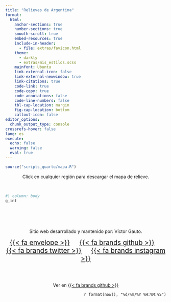 ```yaml
---
title: "Relieves de Argentina"
format: 
  html:
    anchor-sections: true
    number-sections: true
    smooth-scroll: true
    embed-resources: true
    include-in-header: 
      - file: extras/favicon.html
    theme:
      - darkly
      - extras/mis_estilos.scss
    mainfont: Ubuntu
    link-external-icon: false
    link-external-newwindow: true
    link-citations: true
    code-link: true
    code-copy: true
    code-annotations: false
    code-line-numbers: false
    tbl-cap-location: margin
    fig-cap-location: bottom
    callout-icon: false
editor_options:
  chunk_output_type: console
crossrefs-hover: false
lang: es
execute: 
  echo: false
  warning: false
  eval: true
---
```


```r
source("scripts_quarto/mapa.R")
```
<center>
Click en cualquier región para descargar el mapa de relieve.
</center>

<br>

```r
#| column: body
g_int
```

<br>
<br>
<br>


<center>
Sitio web desarrollado y mantenido por: Víctor Gauto.
<br>

<span style='font-size: 1.3rem'>
[{{< fa envelope >}}](mailto:victor.gauto@putlook.com)&nbsp;&nbsp;&nbsp;&nbsp;
[{{< fa brands github >}}](https://github.com/vhgauto)&nbsp;&nbsp;&nbsp;&nbsp;
[{{< fa brands twitter >}}](https://x.com/vhgauto)&nbsp;&nbsp;&nbsp;&nbsp;
[{{< fa brands instagram >}}](https://www.instagram.com/vhgauto/)
</span>

<br>
<br>

Ver en [{{< fa brands github >}}](https://github.com/vhgauto)

</center>


<p style="color: `r c5`; font-family: JetBrains Mono" align="right">
`r format(now(), "%d/%m/%Y %H:%M:%S")`
</p>
